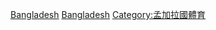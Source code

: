 {{Commons_category}}
{{Category_main}}

[[Category:各國羽毛球|Bangladesh]]
[[Category:亞洲羽毛球|Bangladesh]]
[[Category:孟加拉國體育|Category:孟加拉國體育]]